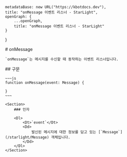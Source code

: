 
    metadataBase: new URL("https://kbotdocs.dev"),
    title: "onMessage 이벤트 리스너 - StarLight",
    openGraph: {
        ...openGraph,
        title: "onMessage 이벤트 리스너 - StarLight"
    }
}

<Section>
    # onMessage

    `onMessage`는 메시지를 수신할 때 동작하는 이벤트 리스너입니다.
</Section>
<Section>
    ## 구문

    ~~~js
    function onMessage(event: Message) {

    }
    ~~~

    <Section>
        ### 인자

        <Dl>
            <Dt>`event`</Dt>
            <Dd>
                발신된 메시지에 대한 정보를 담고 있는 [`Message`](/starlight/Message) 객체입니다.
            </Dd>
        </Dl>
    </Section>
</Section>